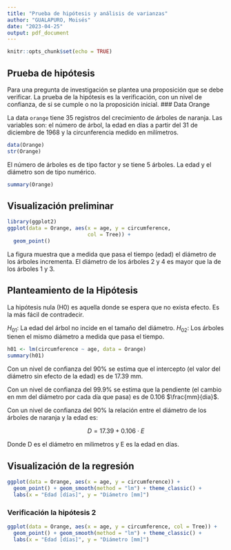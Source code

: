 ```yaml
---
title: "Prueba de hipótesis y análisis de varianzas"
author: "GUALAPURO, Moisés"
date: "2023-04-25"
output: pdf_document
---
```


```r
knitr::opts_chunk$set(echo = TRUE)
```

## Prueba de hipótesis

Para una pregunta de investigación se plantea una proposición que se debe verificar. La prueba de la hipótesis es la verificación, con un nivel de confianza, de si se cumple o no la proposición inicial. 
### Data Orange

La data ```orange``` tiene 35 registros del crecimiento de árboles de naranja. Las variables son: el número de árbol, la edad en días a partir del 31 de diciembre de 1968 y la circunferencia medido en milímetros. 

```r
data(Orange)
str(Orange)
```
El número de árboles es de tipo factor y se tiene 5 árboles. La edad y el diámetro son de tipo numérico. 

```r
summary(Orange)
```
## Visualización preliminar

```r
library(ggplot2)
ggplot(data = Orange, aes(x = age, y = circumference, 
                          col = Tree)) +
  geom_point()
```

La figura muestra que a medida que pasa el tiempo (edad) el diámetro de los árboles incrementa. El diámetro de los árboles 2 y 4 es mayor que la de los árboles 1 y 3. 

## Planteamiento de la Hipótesis 

La hipótesis nula (H0) es aquella donde se espera que no exista efecto. Es la más fácil de contradecir. 

$H_{01}$: La edad del árbol no incide en el tamaño del diámetro. 
$H_{02}$: Los árboles tienen el mismo diámetro a medida que pasa el tiempo.

```r
h01 <- lm(circumference ~ age, data = Orange)
summary(h01)
```

Con un nivel de confianza del 90% se estima que el intercepto (el valor del diámetro sin efecto de la edad) es de 17.39 mm. 

Con un nivel de confianza del 99.9% se estima que la pendiente (el cambio en mm del diámetro por cada día que pasa) es de 0.106 $\frac{mm}{dia}$. 

Con un nivel de confianza del 90% la relación entre el diámetro de los árboles de naranja y la edad es: 

$$
D = 17.39 + 0.106 \cdot E
$$

Donde D es el diámetro en milimetros y E es la edad en días. 


## Visualización de la regresión

```r
ggplot(data = Orange, aes(x = age, y = circumference)) +
  geom_point() + geom_smooth(method = "lm") + theme_classic() + 
  labs(x = "Edad [días]", y = "Diámetro [mm]")

```


### Verificación la hipótesis 2

```r
ggplot(data = Orange, aes(x = age, y = circumference, col = Tree)) +
  geom_point() + geom_smooth(method = "lm") + theme_classic() + 
  labs(x = "Edad [días]", y = "Diámetro [mm]")

```






